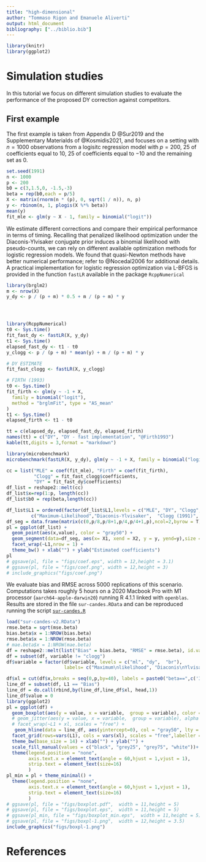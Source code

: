 ```yaml
---
title: "high-dimensional"
author: "Tommaso Rigon and Emanuele Aliverti"
output: html_document
bibliography: ["../biblio.bib"]
---
```


```r
library(knitr)
library(ggplot2)
```

# Simulation studies

In this tutorial we focus on different simulation studies to evaluate
the performance of the proposed DY correction against competitors.

## First example
The first example is taken from Appendix D @Sur2019 and the Supplementary Materialds of @Kosmidis2021,
and focuses on a setting with $n=1000$ observations from a logisitc regression model with
$p=200$, $25%$ of coefficients equal to $10$, $25%$ of coefficients equal to $-10$ and the remaining set 
as $0$.

```r
set.seed(1991)
n <- 1000
p <- 200
b0 = c(3,1.5,0, -1.5,-3)
beta = rep(b0,each = p/5)
X <- matrix(rnorm(n * (p), 0, sqrt(1 / n)), n, p)
y <- rbinom(n, 1, plogis(X %*% beta))
mean(y)
fit_mle <- glm(y ~ X - 1, family = binomial("logit"))
```



We estimate different corrections and compare their empirical performance in terms of
timing. Recalling that penalized likelihood optimization under the Diaconis-Ylvisaker conjugate prior 
induces a binomial likelihood with pseudo-counts, we can rely on different available optimization
 methods for logistic regression models. 
We found that quasi-Newton methods have better numerical performance; refer to @Nocedal2006 for
additional details.
A practical implementation for logistic regression optimization via L-BFGS is provided
in the function `fastLR` available in the package `RcppNumerical`


```r
library(brglm2)
m <- nrow(X)
y_dy <- p / (p + m) * 0.5 + m / (p + m) * y




library(RcppNumerical)
t0 <- Sys.time()
fit_fast_dy <- fastLR(X, y_dy)
t1 <- Sys.time()
elapsed_fast_dy <- t1 - t0
y_clogg <- p / (p + m) * mean(y) + m / (p + m) * y

# DY ESTIMATE
fit_fast_clogg <- fastLR(X, y_clogg)

# FIRTH (1993)
t0 <- Sys.time()
fit_firth <- glm(y ~ -1 + X,
  family = binomial("logit"),
  method = "brglmFit", type = "AS_mean"
)
t1 <- Sys.time()
elapsed_firth <- t1 - t0
```


```r
tt = c(elapsed_dy, elapsed_fast_dy, elapsed_firth)
names(tt) = c("DY", "DY - fast implementation", "@Firth1993")
kable(tt,digits = 3,format = "markdown")
```

```r
library(microbenchmark)
microbenchmark(fastLR(X, y_dy), glm(y ~ -1 + X, family = binomial("logit"), method = "brglmFit", type = "AS_mean"),unit = "s")
```

```r
cc = list("MLE" = coef(fit_mle), "Firth" = coef(fit_firth), 
          "Clogg" = fit_fast_clogg$coefficients,
          "DY" = fit_fast_dy$coefficients)
df_list = reshape2::melt(cc)
df_list$x=rep(1:p, length(cc))
df_list$b0 = rep(beta,length(cc))

df_list$L1 = ordered(factor(df_list$L1,levels = c("MLE", "DY", "Clogg", "Firth"), labels = 
         c("Maximum-Likelihood","Diaconis-Ylvisaker",  "Clogg (1991)", "Firth (1993)")))
df_seg = data.frame(matrix(c(0,p/8,p/8+1,p/4,p/4+1,p),ncol=2,byrow = T),y=c(10,-10,0))
pl = ggplot(df_list) + 
  geom_point(aes(x,value), color = "gray50") + 
  geom_segment(data=df_seg, aes(x= X1, xend = X2, y = y, yend=y),size = 1.4, color = "black")+
  facet_wrap(~L1,nrow = 1) + 
  theme_bw() + xlab("") + ylab("Estimated coefficients")
pl
# ggsave(pl, file = "figs/coef.eps", width = 12,height = 3.1)
# ggsave(pl, file = "figs/coef.png", width = 12,height = 3)
# include_graphics("figs/coef.png")
```


We evaluate bias and RMSE across 5000 replications of this scenario.
Computations takes roughly 5 hours on a 2020 Macbook Pro with M1 processor 
(`aarch64-apple-darwin20`)  running R 4.1.1 linked with `openblas`.
Results are stored in the file `sur-candes.RData` and can be reproduced running
the script [`sur-candes.R`](https://raw.githubusercontent.com/tommasorigon/logistic-bias-reduction/main/SIMULATIONS/sur-candes.R)

```r
load("sur-candes-v2.RData")
rmse.beta = sqrt(mse.beta)
bias.beta$x = 1:NROW(bias.beta)
rmse.beta$x = 1:NROW(rmse.beta)
# mae.beta$x = 1:NROW(mae.beta)
df = reshape2::melt(list("Bias" = bias.beta, "RMSE" = rmse.beta), id.var = "x")
df = subset(df, variable != "clogg")
df$variable = factor(df$variable, levels = c("ml", "dy",  "br"),
                     labels= c("Maximum\nlikelihood", "Diaconis\nYlvisaker",  "Firth (1993)"),ord=T)

df$xl = cut(df$x,breaks = seq(0,p,by=40), labels = paste0("beta==",c('3','3/2','0','-3/2','-3')))
line_df = subset(df, L1 == "Bias")
line_df = do.call(rbind,by(line_df,line_df$xl, head,1))
line_df$value = 0
library(ggplot2)
pl = ggplot(df) +
  geom_boxplot(aes(y = value, x = variable,  group = variable), color = "gray50") +
  # geom_jitter(aes(y = value, x = variable,  group = variable), alpha = .2, color = "gray") +
  # facet_wrap(~L1 + xl, scales = "free") +
   geom_hline(data = line_df, aes(yintercept=0), col = "gray50", lty = 3)+
  facet_grid(rows=vars(L1), cols = vars(xl), scales = "free",labeller = label_parsed) +
  theme_bw(base_size = 14) + xlab("") + ylab("") + 
  scale_fill_manual(values = c("black", "grey25", "grey75", "white"))+
  theme(legend.position = "none",
        axis.text.x = element_text(angle = 60,hjust = 1,vjust = 1),
        strip.text = element_text(size=16)
        )
pl_min = pl + theme_minimal() + 
  theme(legend.position = "none",
        axis.text.x = element_text(angle = 60,hjust = 1,vjust = 1),
        strip.text = element_text(size=16)
        ) 
# ggsave(pl, file = "figs/boxplot.pdf",  width = 11,height = 5)
# ggsave(pl, file = "figs/boxplot.eps",  width = 11,height = 5)
# ggsave(pl_min, file = "figs/boxplot_min.eps",  width = 11,height = 5)
# ggsave(pl, file = "figs/boxpl-1.png",  width = 12,height = 3.5)
include_graphics("figs/boxpl-1.png")
```


# References